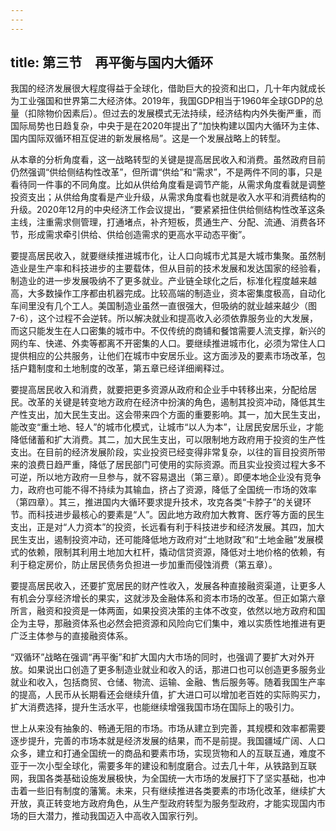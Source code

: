 ```yaml
---
---
---
```

title: 第三节　再平衡与国内大循环
---




我国的经济发展很大程度得益于全球化，借助巨大的投资和出口，几十年内就成长为工业强国和世界第二大经济体。2019年，我国GDP相当于1960年全球GDP的总量（扣除物价因素后）。但过去的发展模式无法持续，经济结构内外失衡严重，而国际局势也日趋复杂，中央于是在2020年提出了“加快构建以国内大循环为主体、国内国际双循环相互促进的新发展格局”。这是一个发展战略上的转型。

从本章的分析角度看，这一战略转型的关键是提高居民收入和消费。虽然政府目前仍然强调“供给侧结构性改革”，但所谓“供给”和“需求”，不是两件不同的事，只是看待同一件事的不同角度。比如从供给角度看是调节产能，从需求角度看就是调整投资支出；从供给角度看是产业升级，从需求角度看也就是收入水平和消费结构的升级。2020年12月的中央经济工作会议提出，“要紧紧扭住供给侧结构性改革这条主线，注重需求侧管理，打通堵点，补齐短板，贯通生产、分配、流通、消费各环节，形成需求牵引供给、供给创造需求的更高水平动态平衡”。

要提高居民收入，就要继续推进城市化，让人口向城市尤其是大城市集聚。虽然制造业是生产率和科技进步的主要载体，但从目前的技术发展和发达国家的经验看，制造业的进一步发展吸纳不了更多就业。产业链全球化之后，标准化程度越来越高，大多数操作工序都由机器完成。比较高端的制造业，资本密集度极高，自动化车间里没有几个工人。美国制造业虽然一直很强大，但吸纳的就业越来越少（图7-6），这个过程不会逆转。所以解决就业和提高收入必须依靠服务业的大发展，而这只能发生在人口密集的城市中。不仅传统的商铺和餐馆需要人流支撑，新兴的网约车、快递、外卖等都离不开密集的人口。要继续推进城市化，必须为常住人口提供相应的公共服务，让他们在城市中安居乐业。这方面涉及的要素市场改革，包括户籍制度和土地制度的改革，第五章已经详细阐释过。

要提高居民收入和消费，就要把更多资源从政府和企业手中转移出来，分配给居民。改革的关键是转变地方政府在经济中扮演的角色，遏制其投资冲动，降低其生产性支出，加大民生支出。这会带来四个方面的重要影响。其一，加大民生支出，能改变“重土地、轻人”的城市化模式，让城市“以人为本”，让居民安居乐业，才能降低储蓄和扩大消费。其二，加大民生支出，可以限制地方政府用于投资的生产性支出。在目前的经济发展阶段，实业投资已经变得非常复杂，以往的盲目投资所带来的浪费日趋严重，降低了居民部门可使用的实际资源。而且实业投资过程大多不可逆，所以地方政府一旦参与，就不容易退出（第三章）。即便本地企业没有竞争力，政府也可能不得不持续为其输血，挤占了资源，降低了全国统一市场的效率（第四章）。其三，推进国内大循环要求提升技术，攻克各类“卡脖子”的关键环节。而科技进步最核心的要素是“人”。因此地方政府加大教育、医疗等方面的民生支出，正是对“人力资本”的投资，长远看有利于科技进步和经济发展。其四，加大民生支出，遏制投资冲动，还可能降低地方政府对“土地财政”和“土地金融”发展模式的依赖，限制其利用土地加大杠杆，撬动信贷资源，降低对土地价格的依赖，有利于稳定房价，防止居民债务负担进一步加重而侵蚀消费（第五章）。

要提高居民收入，还要扩宽居民的财产性收入，发展各种直接融资渠道，让更多人有机会分享经济增长的果实，这就涉及金融体系和资本市场的改革。但正如第六章所言，融资和投资是一体两面，如果投资决策的主体不改变，依然以地方政府和国企为主导，那融资体系也必然会把资源和风险向它们集中，难以实质性地推进有更广泛主体参与的直接融资体系。

“双循环”战略在强调“再平衡”和扩大国内大市场的同时，也强调了要扩大对外开放。如果说出口创造了更多制造业就业和收入的话，那进口也可以创造更多服务业就业和收入，包括商贸、仓储、物流、运输、金融、售后服务等。随着我国生产率的提高，人民币从长期看还会继续升值，扩大进口可以增加老百姓的实际购买力，扩大消费选择，提升生活水平，也能继续增强我国市场在国际上的吸引力。

世上从来没有抽象的、畅通无阻的市场。市场从建立到完善，其规模和效率都需要逐步提升，完善的市场本就是经济发展的结果，而不是前提。我国疆域广阔、人口众多，建立和打通全国统一的商品和要素市场，实现货物和人的互联互通，难度不亚于一次小型全球化，需要多年的建设和制度磨合。过去几十年，从铁路到互联网，我国各类基础设施发展极快，为全国统一大市场的发展打下了坚实基础，也冲击着一些旧有制度的藩篱。未来，只有继续推进各类要素的市场化改革，继续扩大开放，真正转变地方政府角色，从生产型政府转型为服务型政府，才能实现国内市场的巨大潜力，推动我国迈入中高收入国家行列。